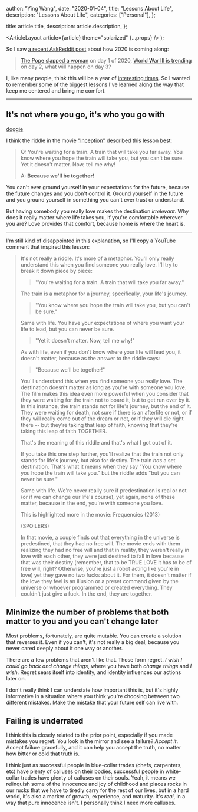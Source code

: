 
  author: "Ying Wang",
  date: "2020-01-04",
  title: "Lessons About Life",
  description: "Lessons About Life",
  categories: ["Personal"],
};

  title: article.title,
  description: article.description,
};

  <ArticleLayout article={article} theme="solarized" {...props} />
);

So I saw [a recent AskReddit
post](https://www.reddit.com/r/AskReddit/comments/ejfvct/the_pope_slapped_a_woman_on_day_1_of_2020_world/)
about how 2020 is coming along:

> [The Pope slapped a
> woman](https://abcnews.go.com/International/pope-francis-apologizes-slapping-womans-hand-grabbed/story?id=68016574)
> on day 1 of 2020, [World War III is
> trending](https://thehill.com/homenews/administration/476766-world-war-iii-memes-take-off-on-social-media-after-us-strike-killing)
> on day 2, what will happen on day 3?

I, like many people, think this will be a year of [interesting
times](https://en.wikipedia.org/wiki/May_you_live_in_interesting_times). So I
wanted to remember some of the biggest lessons I've learned along the way that
keep me centered and bring me comfort.

---

## **It's not where you go, it's who you go with**

[doggie](/img/posts/2020/01/04/lessons_about_life_1.jpg)

I think the riddle in the movie
["Inception"](https://en.wikipedia.org/wiki/Inception) described this lesson
best:

> Q: You're waiting for a train. A train that will take you far away. You know
> where you hope the train will take you, but you can't be sure. Yet it doesn't
> matter. Now, tell me why!
>
> A: **Because we'll be together!**

You can't ever ground yourself in your expectations for the future, because the
future changes and you don't control it. Ground yourself in the future and you
ground yourself in something you can't ever trust or understand.

But having somebody you really love makes the destination _irrelevant_. Why does
it really matter where life takes you, if you're comfortable wherever you are?
Love provides that comfort, because home is where the heart is.

---

I'm still kind of disappointed in this explanation, so I'll copy a YouTube
comment that inspired this lesson:

> It's not really a riddle. It's more of a metaphor. You'll only really
> understand this when you find someone you really love. I'll try to break it
> down piece by piece:
>
> > "You're waiting for a train. A train that will take you far away."
>
> The train is a metaphor for a journey, specifically, your life's journey.
>
> > "You know where you hope the train will take you, but you can't be sure."
>
> Same with life. You have your expectations of where you want your life to
> lead, but you can never be sure.
>
> > "Yet it doesn't matter. Now, tell me why!"
>
> As with life, even if you don't know where your life will lead you, it doesn't
> matter, because as the answer to the riddle says:
>
> > "Because we'll be together!"
>
> You'll understand this when you find someone you really love. The destination
> doesn't matter as long as you're with someone you love. The film makes this
> idea even more powerful when you consider that they were waiting for the train
> not to board it, but to get run over by it. In this instance, the train stands
> not for life's journey, but the end of it. They were waiting for death, not
> sure if there is an afterlife or not, or if they will really come out of the
> dream or not, or if they will die right there -- but they're taking that leap
> of faith, knowing that they're taking this leap of faith TOGETHER.
>
> That's the meaning of this riddle and that's what I got out of it.
>
> If you take this one step further, you'll realize that the train not only
> stands for life's journey, but also for destiny. The train _has_ a set
> destination. That's what it means when they say "You know where you hope the
> train will take you." but the riddle adds "but you can never be sure."
>
> Same with life. We're never really sure if predestination is real or not (or
> if we can change our life's course), yet again, none of these matter, because
> in the end, you're with someone you love.
>
> This is highlighted more in the movie: Frequencies (2013)
>
> (SPOILERS)
>
> In that movie, a couple finds out that everything in the universe is
> predestined, that they had no free will. The movie ends with them realizing
> they had no free will and that in reality, they weren't really in love with
> each other, they were just destined to fall in love because that was their
> destiny (remember, that to be TRUE LOVE it has to be of free will, right?
> Otherwise, you're just a robot acting like you're in love) yet they gave no
> two fucks about it. For them, it doesn't matter if the love they feel is an
> illusion or a preset command given by the universe or whoever programmed or
> created everything. They couldn't just give a fuck. In the end, they are
> together.

## **Minimize the number of problems that both matter to you and you can't change later**

Most problems, fortunately, are quite mutable. You can create a solution that
reverses it. Even if you can't, it's not really a big deal, because you never
cared deeply about it one way or another.

There are a few problems that aren't like that. Those form regret. _I wish I
could go back and change things_, where you have both _change things_ and _I
wish_. Regret sears itself into identity, and identity influences our actions
later on.

I don't really think I can understate how important this is, but it's highly
informative in a situation where you think you're choosing between two different
mistakes. Make the mistake that your future self can live with.

## **Failing is underrated**

I think this is closely related to the prior point, especially if you made
mistakes you regret. You look in the mirror and see a failure? _Accept it_.
Accept failure gracefully, and it can help you accept the truth, no matter how
bitter or cold that truth is.

I think just as successful people in blue-collar trades (chefs, carpenters, etc)
have plenty of calluses on their bodies, successful people in white-collar
trades have plenty of calluses on their souls. Yeah, it means we relinquish some
of the innocence and joy of childhood and places rocks in our rucks that we have
to tiredly carry for the rest of our lives, but in a hard world, it's also a
marker of growth, experience, and maturity. It's _real_, in a way that pure
innocence isn't. I personally think I need more calluses.
